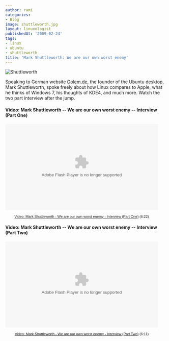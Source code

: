 ```yaml
---
author: rami
categories:
- Blog
image: shuttleworth.jpg
layout: linuxologist
publishedAt: '2009-02-24'
tags:
- linux
- ubuntu
- shuttleworth
title: 'Mark Shuttleworth: We are our own worst enemy'
---
```


![Shuttleworth](/assets/images/content/blog/shuttleworth.jpg)

Speaking to German website [Golem.de](http://video.golem.de/list/mark_shuttleworth_-_we_are_our_own_worst_enemy.html), the founder of the Ubuntu desktop, Mark Shuttleworth, spoke freely about how Linux compares to Apple, what he thinks of Windows 7, his thoughts of KDE4, and much more. Watch the two part interview after the jump.

#### Video: Mark Shuttleworth -- We are our own worst enemy -- Interview (Part One)

<object width="480" height="270"><param name="movie" value="https://video.golem.de/player/videoplayer.swf?id=1875&autoPl=false"></param><param name="allowFullScreen" value="true"></param><param name="AllowScriptAccess" value="always"></param><embed src="https://video.golem.de/player/videoplayer.swf?id=1875&autoPl=false" type="application/x-shockwave-flash" allowfullscreen="true" AllowScriptAccess="always" width="480" height="270"></embed></object><div style="width:480px; text-align:center; font-family:verdana,sans-serif; font-size:0.8em;"><a href="https://video.golem.de/desktop-applikationen/1875/mark-shuttleworth-interview-(part-one).html">Video: Mark Shuttleworth - We are our own worst enemy - Interview (Part One)</a>&nbsp;(6:22)</div>

#### Video: Mark Shuttleworth -- We are our own worst enemy -- Interview (Part Two)

<object width="480" height="270"><param name="movie" value="https://video.golem.de/player/videoplayer.swf?id=1876&autoPl=false"></param><param name="allowFullScreen" value="true"></param><param name="AllowScriptAccess" value="always"></param><embed src="https://video.golem.de/player/videoplayer.swf?id=1876&autoPl=false" type="application/x-shockwave-flash" allowfullscreen="true" AllowScriptAccess="always" width="480" height="270"></embed></object><div style="width:480px; text-align:center; font-family:verdana,sans-serif; font-size:0.8em;"><a href="https://video.golem.de/desktop-applikationen/1876/mark-shuttleworth-interview-(part-two).html">Video: Mark Shuttleworth - We are our own worst enemy - Interview (Part Two)</a>&nbsp;(6:11)</div>